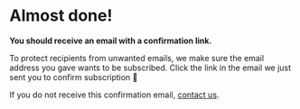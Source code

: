 # Almost done!

**You should receive an email with a confirmation link.**

To protect recipients from unwanted emails, we make sure the email address you gave wants to be subscribed. Click the link in the email we just sent you to confirm subscription 🙂

If you do not receive this confirmation email, [contact us](mailto:contact@opentermsarchive.org).
